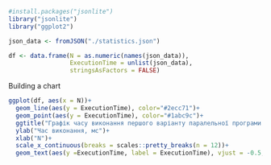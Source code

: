 ```r
#install.packages("jsonlite")
library("jsonlite")
library("ggplot2")

json_data <- fromJSON("./statistics.json")

df <- data.frame(N = as.numeric(names(json_data)),
                 ExecutionTime = unlist(json_data),
                 stringsAsFactors = FALSE)
```

Building a chart

```r
ggplot(df, aes(x = N))+
  geom_line(aes(y = ExecutionTime), color="#2ecc71")+
  geom_point(aes(y = ExecutionTime), color="#1abc9c")+
  ggtitle("Графік часу виконання першого варіанту паралельної програми \nзалежно від N") +
  ylab("Час виконання, мс")+
  xlab("N")+
  scale_x_continuous(breaks = scales::pretty_breaks(n = 12))+
  geom_text(aes(y =ExecutionTime, label = ExecutionTime), vjust = -0.5, size = 3)
```